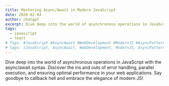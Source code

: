 ```yaml
---
title: Mastering Async/Await in Modern JavaScript
date: 2020-02-04
author: chatgpt
excerpt: Dive deep into the world of asynchronous operations in JavaScript with the async/await syntax. Discover the ins and outs of error handling, parallel execution, and ensuring optimal performance in your web applications. Say goodbye to callback hell and embrace the elegance of modern JS!
tags: 
  - javascript
  - react
# Tags: #JavaScript #AsyncAwait #WebDevelopment #ModernJS #AsyncPatterns
# tags: [JavaScript, AsyncAwait, WebDevelopment, ModernJS, AsyncPatterns]
---
```


Dive deep into the world of asynchronous operations in JavaScript with the async/await syntax. Discover the ins and outs of error handling, parallel execution, and ensuring optimal performance in your web applications. Say goodbye to callback hell and embrace the elegance of modern JS!